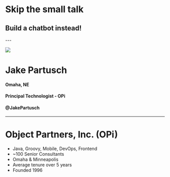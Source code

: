 

# Skip the small talk 
## Build a chatbot instead!

<Head>
  <title>Skip the small talk: Build a chatbot instead!</title>
  <meta name='twitter:card' content='summary_large_image' />
  <meta name='twitter:site' content='@JakePartusch' />
  <meta name='twitter:title' content='Skip the small talk: Build a chatbot instead!' />
</Head>
---

![](assets/jake-milo.jpg)

# Jake Partusch

#### Omaha, NE
#### Principal Technologist - OPi
#### @JakePartusch
---

# Object Partners, Inc. (OPi)
- Java, Groovy, Mobile, DevOps, Frontend
- ~100 Senior Consultants
- Omaha & Minneapolis
- Average tenure over 5 years
- Founded 1996
